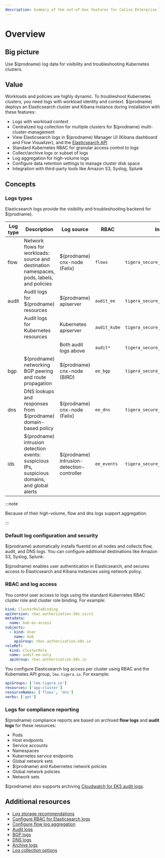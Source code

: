 ```yaml
---
description: Summary of the out-of-box features for Calico Enterprise logs.
---
```


# Overview

## Big picture

Use $(prodname) log data for visibility and troubleshooting Kubernetes clusters.

## Value

Workloads and policies are highly dynamic. To troubleshoot Kubernetes clusters, you need logs with workload identity and context. $(prodname) deploys an Elasticsearch cluster and Kibana instance during installation with these features:

- Logs with workload context
- Centralized log collection for multiple clusters for $(prodname) multi-cluster-management
- View Elasticsearch logs in $(prodname) Manager UI (Kibana dashboard and Flow Visualizer), and the [Elasticsearch API](https://www.elastic.co/guide/en/elasticsearch/reference/current/search.html)
- Standard Kubernetes RBAC for granular access control to logs
- Collect/archive logs or subset of logs
- Log aggregation for high-volume logs
- Configure data retention settings to manage cluster disk space
- Integration with third-party tools like Amazon S3, Syslog, Splunk

## Concepts

### Logs types

Elasticsearch logs provide the visibility and troubleshooting backend for $(prodname).

| Log type | Description                                                                                    | Log source                                  | RBAC         | Index                          |
| -------- | ---------------------------------------------------------------------------------------------- | ------------------------------------------- | ------------ | ------------------------------ |
| flow     | Network flows for workloads: source and destination namespaces, pods, labels, and policies     | $(prodname) cnx-node (Felix)               | `flows`      | `tigera_secure_ee_flows.*`     |
| audit    | Audit logs for $(prodname) resources                                                          | $(prodname) apiserver                      | `audit_ee`   | `tigera_secure_ee_audit_ee.*`  |
|          | Audit logs for Kubernetes resources                                                            | Kubernetes apiserver                        | `audit_kube` | `tigera_secure_ee_audit_kube.*`|
|          |                                                                                                | Both audit logs above                       | `audit*`     | `tigera_secure_ee_audit*`      |
| bgp      | $(prodname) networking BGP peering and route propagation                                      | $(prodname) cnx-node (BIRD)                | `ee_bgp`     | `tigera_secure_ee_bgp.*`       |
| dns      | DNS lookups and responses from $(prodname) domain-based policy                                | $(prodname) cnx-node (Felix)               | `ee_dns`     | `tigera_secure_ee_dns.*`       |
| ids      | $(prodname) intrusion detection events: suspicious IPs, suspicious domains, and global alerts | $(prodname) intrusion-detection-controller | `ee_events`  | `tigera_secure_ee_events.*`    |

:::note

Because of their high-volume, flow and dns logs support aggregation.

:::

### Default log configuration and security

$(prodname) automatically installs fluentd on all nodes and collects flow, audit, and DNS logs. You can configure additional destinations like Amazon S3, Syslog, Splunk.

$(prodname) enables user authentication in Elasticsearch, and secures access to Elasticsearch and Kibana instances using network policy.

### RBAC and log access

You control user access to logs using the standard Kubernetes RBAC cluster role and cluster role binding. For example:

```yaml
kind: ClusterRoleBinding
apiVersion: rbac.authorization.k8s.io/v1
metadata:
  name: bob-es-access
subjects:
  - kind: User
    name: bob
    apiGroup: rbac.authorization.k8s.io
roleRef:
  kind: ClusterRole
  name: audit-ee-only
  apiGroup: rbac.authorization.k8s.io
```

You configure Elasticsearch log access per cluster using RBAC and the Kubernetes API group, `lma.tigera.io`. For example:

```yaml
apiGroups: ['lma.tigera.io']
resources: ['app-cluster']
resourceNames: ['flows', 'dns']
verbs: ['get']
```

### Logs for compliance reporting

$(prodname) compliance reports are based on archived **flow logs** and **audit logs** for these resources:

- Pods
- Host endpoints
- Service accounts
- Namespaces
- Kubernetes service endpoints
- Global network sets
- $(prodname) and Kubernetes network policies
- Global network policies
- Network sets

$(prodname) also supports archiving [Cloudwatch for EKS audit logs](../../reference/installation/api.mdx#operator.tigera.io/v1.LogCollectorSpec).

## Additional resources

- [Log storage recommendations](../../operations/logstorage/log-storage-recommendations.mdx)
- [Configure RBAC for Elasticsearch logs](rbac-elasticsearch.mdx)
- [Configure flow log aggregation](flow/aggregation.mdx)
- [Audit logs](audit-overview.mdx)
- [BGP logs](bgp.mdx)
- [DNS logs](dns/dns-logs.mdx)
- [Archive logs](archive-storage.mdx)
- [Log collection options](../../reference/installation/api.mdx#operator.tigera.io/v1.LogCollectorSpec)
